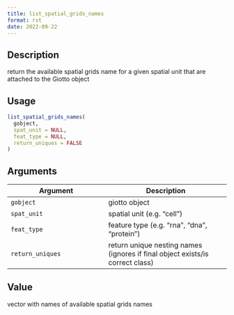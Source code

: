 ```yaml
--- 
title: list_spatial_grids_names 
format: rst 
date: 2022-09-22 
--- 
```


## Description

return the available spatial grids name for a given spatial unit that are attached to the Giotto object


## Usage

```r
list_spatial_grids_names(
  gobject,
  spat_unit = NULL,
  feat_type = NULL,
  return_uniques = FALSE
)
```


## Arguments

Argument      |Description
------------- |----------------
`gobject`     |     giotto object
`spat_unit`     |     spatial unit (e.g. "cell")
`feat_type`     |     feature type (e.g. "rna", "dna", "protein")
`return_uniques`     |     return unique nesting names (ignores if final object exists/is correct class)


## Value

vector with names of available spatial grids names



